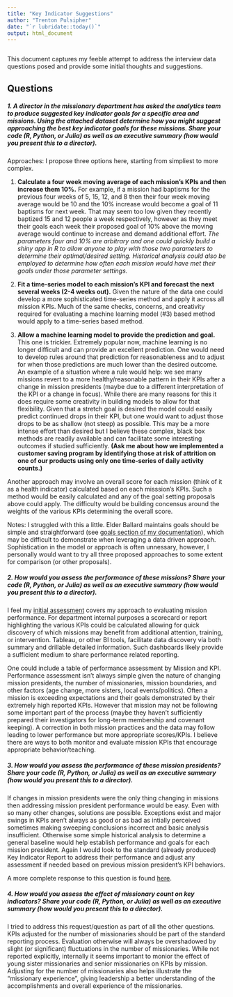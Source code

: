 ```yaml
---
title: "Key Indicator Suggestions"
author: "Trenton Pulsipher"
date: "`r lubridate::today()`"
output: html_document
---
```


```r

```

This document captures my feeble attempt to address the interview data questions posed and provide some initial thoughts and suggestions.

## Questions

##### 1. A director in the missionary department has asked the analytics team to produce suggested key indicator goals for a specific area and missions. Using the attached dataset determine how you might suggest approaching the best key indicator goals for these missions. Share your code (R, Python, or Julia) as well as an executive summary (how would you present this to a director).

Approaches: I propose three options here, starting from simpliest to more complex. 
  
  1. **Calculate a four week moving average of each mission's KPIs and then increase them 10%.** For example, if a mission had baptisms for the previous four weeks of 5, 15, 12, and 8 then their four week moving average would be 10 and the 10% increase would become a goal of 11 baptisms for next week. That may seem too low given they recently baptized 15 and 12 people a week respectively, however as they meet their goals each week their proposed goal of 10% above the moving average would continue to increase and demand additional effort. *The parameters four and 10% are arbitrary and one could quickly build a shiny app in R to allow anyone to play with those two parameters to determine their optimal/desired setting. Historical analysis could also be employed to determine how often each mission would have met their goals under those parameter settings.*
  
  2. **Fit a time-series model to each mission's KPI and forecast the next several weeks (2-4 weeks out).** Given the nature of the data one could develop a more sophisticated time-series method and apply it across all mission KPIs. Much of the same checks, concerns, and creativity required for evaluating a machine learning model (#3) based method would apply to a time-series based method.
  
  3. **Allow a machine learning model to provide the prediction and goal.** This one is trickier. Extremely popular now, machine learning is no longer difficult and can provide an excellent prediction. One would need to develop rules around that prediction for reasonableness and to adjust for when those predictions are much lower than the desired outcome. An example of a situation where a rule would help: we see many missions revert to a more healthy/reasonable pattern in their KPIs after a change in mission presidents (maybe due to a different interpretation of the KPI or a change in focus). While there are many reasons for this it does require some creativity in building models to allow for that flexibility. Given that a stretch goal is desired the model could easily predict continued drops in their KPI, but one would want to adjust those drops to be as shallow (not steep) as possible. This may be a more intense effort than desired but I believe these complex, black box methods are readily available and can facilitate some interesting outcomes if studied sufficiently. **(Ask me about how we implemented a customer saving program by identifying those at risk of attrition on one of our products using only one time-series of daily activity counts.)**

Another approach may involve an overall score for each mission (think of it as a health indicator) calculated based on each misssion's KPIs. Such a method would be easily calculated and any of the goal setting proposals above could apply. The difficulty would be building concensus around the weights of the various KPIs determining the overall score.

Notes: I struggled with this a little. Elder Ballard maintains goals should be simple and straightforward (see [goals section of my documentation](notes-thoughts.html)), which may be difficult to demonstrate when leveraging a data driven approach. Sophistication in the model or approach is often unnessary, however, I personally would want to try all three proposed approaches to some extent for comparison (or other proposals). 


##### 2. How would you assess the performance of these missions? Share your code (R, Python, or Julia) as well as an executive summary (how would you present this to a director).

I feel my [initial assessment](notes-thoughts.html) covers my approach to evaluating mission performance. For department internal purposes a scorecard or report highlighting the various KPIs could be calculated allowing for quick discovery of which missions may benefit from additional attention, training, or intervention. Tableau, or other BI tools, facilitate data discovery via both summary and drillable detailed information. Such dashboards likely provide a sufficient medium to share performance related reporting.

One could include a table of performance assessment by Mission and KPI. Performance assessment isn't always simple given the nature of changing mission presidents, the number of missionaries, mission boundaries, and other factors (age change, more sisters, local events/politics). Often a mission is exceeding expectations and their goals demonstrated by their extremely high reported KPIs. However that mission may not be following some important part of the process (maybe they haven't sufficiently prepared their investigators for long-term membership and covenant keeping). A correction in both mission practices and the data may follow leading to lower performance but more appropriate scores/KPIs. I believe there are ways to both monitor and evaluate mission KPIs that encourage appropriate behavior/teaching. 


##### 3. How would you assess the performance of these mission presidents? Share your code (R, Python, or Julia) as well as an executive summary (how would you present this to a director).

If changes in mission presidents were the only thing changing in missions then addressing mission president performance would be easy. Even with so many other changes, solutions are possible. Exceptions exist and major swings in KPIs aren't always as good or as bad as intially perceived sometimes making sweeping conclusions incorrect and basic analysis insufficient. Otherwise some simple historical analysis to determine a general baseline would help establish performance and goals for each mission president. Again I would look to the standard (already produced) Key Indicator Report to address their performance and adjust any assessment if needed based on previous mission president's KPI behaviors.

A more complete response to this question is found [here](missionPresidentPerformance.html).


##### 4. How would you assess the effect of missionary count on key indicators? Share your code (R, Python, or Julia) as well as an executive summary (how would you present this to a director).

I tried to address this request/question as part of all the other questions. KPIs adjusted for the number of missionaries should be part of the standard reporting process. Evaluation otherwise will always be overshadowed by slight (or significant) fluctuations in the number of missionaries. While not reported explicitly, internally it seems important to monior the effect of young sister missionaries and senior missionaries on KPIs by mission. Adjusting for the number of missionaries also helps illustrate the "missionary experience", giving leadership a better understanding of the accomplishments and overall experience of the missionaries.


